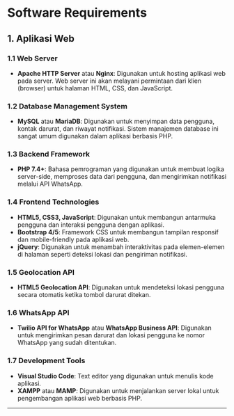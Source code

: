 # Software Requirements

## 1. Aplikasi Web

### 1.1 Web Server
- **Apache HTTP Server** atau **Nginx**: Digunakan untuk hosting aplikasi web pada server. Web server ini akan melayani permintaan dari klien (browser) untuk halaman HTML, CSS, dan JavaScript.

### 1.2 Database Management System
- **MySQL** atau **MariaDB**: Digunakan untuk menyimpan data pengguna, kontak darurat, dan riwayat notifikasi. Sistem manajemen database ini sangat umum digunakan dalam aplikasi berbasis PHP.

### 1.3 Backend Framework
- **PHP 7.4+**: Bahasa pemrograman yang digunakan untuk membuat logika server-side, memproses data dari pengguna, dan mengirimkan notifikasi melalui API WhatsApp.

### 1.4 Frontend Technologies
- **HTML5, CSS3, JavaScript**: Digunakan untuk membangun antarmuka pengguna dan interaksi pengguna dengan aplikasi.
- **Bootstrap 4/5**: Framework CSS untuk membangun tampilan responsif dan mobile-friendly pada aplikasi web.
- **jQuery**: Digunakan untuk menambah interaktivitas pada elemen-elemen di halaman seperti deteksi lokasi dan pengiriman notifikasi.

### 1.5 Geolocation API
- **HTML5 Geolocation API**: Digunakan untuk mendeteksi lokasi pengguna secara otomatis ketika tombol darurat ditekan.

### 1.6 WhatsApp API
- **Twilio API for WhatsApp** atau **WhatsApp Business API**: Digunakan untuk mengirimkan pesan darurat dan lokasi pengguna ke nomor WhatsApp yang sudah ditentukan.

### 1.7 Development Tools
- **Visual Studio Code**: Text editor yang digunakan untuk menulis kode aplikasi.
- **XAMPP** atau **MAMP**: Digunakan untuk menjalankan server lokal untuk pengembangan aplikasi web berbasis PHP.
  
---